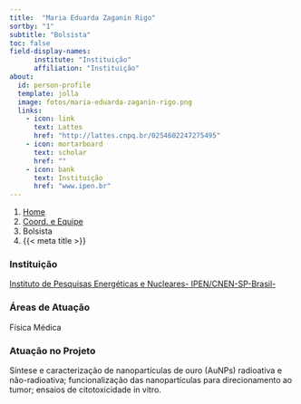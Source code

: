 ```yaml
---
title:  "Maria Eduarda Zaganin Rigo"
sortby: "1"
subtitle: "Bolsista"
toc: false
field-display-names:
      institute: "Instituição"
      affiliation: "Instituição"
about:
  id: person-profile
  template: jolla
  image: fotos/maria-eduarda-zaganin-rigo.png
  links:
    - icon: link
      text: Lattes
      href: "http://lattes.cnpq.br/0254602247275495"
    - icon: mortarboard
      text: scholar
      href: ""
    - icon: bank
      text: Instituição
      href: "www.ipen.br"
---
```


```{=html}
<nav aria-label="breadcrumb">
  <ol class="breadcrumb">
    <li class="breadcrumb-item"><a href="../../index.html">Home</a></li>
    <li class="breadcrumb-item"><a href="../coord-equipe.html">Coord. e Equipe</a></li>
    <li class="breadcrumb-item active">Bolsista</li>
    <li class="breadcrumb-item active" aria-current="page">{{< meta title >}}</li>
  </ol>
</nav>
```
:::{#person-profile}
:::

### Instituição

[Instituto de Pesquisas Energéticas e Nucleares- IPEN/CNEN-SP-Brasil-](www.ipen.br)

### Áreas de Atuação

Física Médica

### Atuação no Projeto

Síntese e caracterização de nanopartículas de ouro (AuNPs) radioativa e não-radioativa; funcionalização das nanopartículas para direcionamento ao tumor; ensaios de citotoxicidade in vitro.
